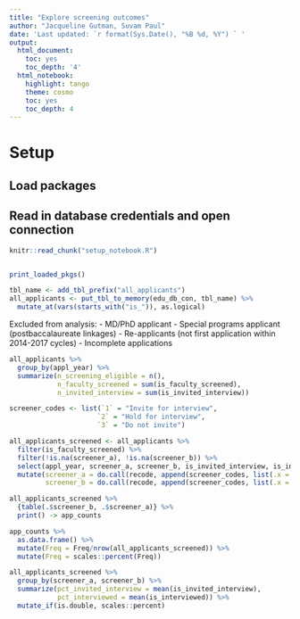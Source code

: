 ```yaml
---
title: "Explore screening outcomes"
author: "Jacqueline Gutman, Suvam Paul"
date: 'Last updated: `r format(Sys.Date(), "%B %d, %Y") ` '
output:
  html_document:
    toc: yes
    toc_depth: '4'
  html_notebook:
    highlight: tango
    theme: cosmo
    toc: yes
    toc_depth: 4
---
```


# Setup
## Load packages
## Read in database credentials and open connection

```r
knitr::read_chunk("setup_notebook.R")
```

```r
```

```r
print_loaded_pkgs()
```

```r
tbl_name <- add_tbl_prefix("all_applicants")
all_applicants <- put_tbl_to_memory(edu_db_con, tbl_name) %>%
  mutate_at(vars(starts_with("is_")), as.logical)
```

Excluded from analysis:
- MD/PhD applicant
- Special programs applicant (postbaccalaureate linkages)
- Re-applicants (not first application within 2014-2017 cycles)
- Incomplete applications

```r
all_applicants %>% 
  group_by(appl_year) %>%
  summarize(n_screening_eligible = n(),
            n_faculty_screened = sum(is_faculty_screened),
            n_invited_interview = sum(is_invited_interview))
```

```r
screener_codes <- list(`1` = "Invite for interview",
                      `2` = "Hold for interview",
                      `3` = "Do not invite")

all_applicants_screened <- all_applicants %>%
  filter(is_faculty_screened) %>%
  filter(!is.na(screener_a), !is.na(screener_b)) %>%
  select(appl_year, screener_a, screener_b, is_invited_interview, is_interviewed) %>%
  mutate(screener_a = do.call(recode, append(screener_codes, list(.x = screener_a))),
         screener_b = do.call(recode, append(screener_codes, list(.x = screener_b))))

all_applicants_screened %>% 
  {table(.$screener_b, .$screener_a)} %>% 
  print() -> app_counts

app_counts %>%
  as.data.frame() %>% 
  mutate(Freq = Freq/nrow(all_applicants_screened)) %>%
  mutate(Freq = scales::percent(Freq))


```

```r
all_applicants_screened %>%
  group_by(screener_a, screener_b) %>%
  summarize(pct_invited_interview = mean(is_invited_interview),
            pct_interviewed = mean(is_interviewed)) %>%
  mutate_if(is.double, scales::percent)
```

